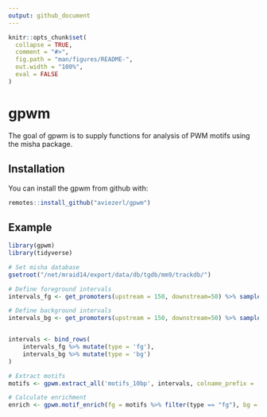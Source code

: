 ```yaml
---
output: github_document
---
```


```r
knitr::opts_chunk$set(
  collapse = TRUE,
  comment = "#>",
  fig.path = "man/figures/README-",
  out.width = "100%",
  eval = FALSE
)
```
# gpwm

<!-- badges: start -->
<!-- badges: end -->

The goal of gpwm is to supply functions for analysis of PWM motifs using the misha package.

## Installation

You can install the gpwm from github with:

```r
remotes::install_github("aviezerl/gpwm")
```

## Example
```r
library(gpwm)
library(tidyverse)

# Set misha database
gsetroot("/net/mraid14/export/data/db/tgdb/mm9/trackdb/")

# Define foreground intervals
intervals_fg <- get_promoters(upstream = 150, downstream=50) %>% sample_n(500)

# Define background intervals
intervals_bg <- get_promoters(upstream = 150, downstream=50) %>% sample_n(500)


intervals <- bind_rows(
	intervals_fg %>% mutate(type = 'fg'),
	intervals_bg %>% mutate(type = 'bg')
)

# Extract motifs
motifs <- gpwm.extract_all('motifs_10bp', intervals, colname_prefix = 'motifs_10bp')

# Calculate enrichment
enrich <- gpwm.motif_enrich(fg = motifs %>% filter(type == "fg"), bg = motifs %>% filter(type == "bg"), size = 200, quantile_thresh=0.99, max.jobs = 5)
```
